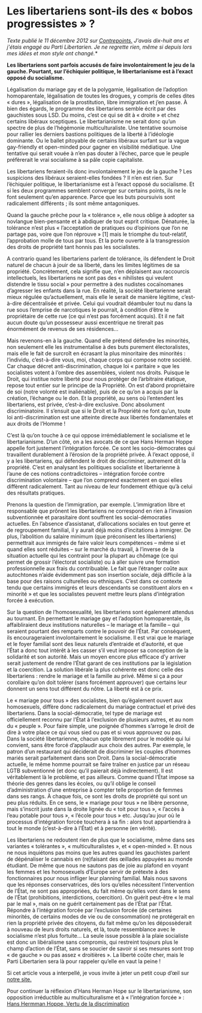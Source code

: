 # Les libertariens sont-ils des « bobos progressistes » ?

*Texte publié le 11 décembre 2012 sur [Contrepoints.](https://www.contrepoints.org/) J'avais dix-huit ans et j'étais engagé au Parti Libertarien. Je ne regrette rien, même si depuis lors mes idées et mon style ont changé.** 

**Les libertariens sont parfois accusés de faire involontairement le jeu de la gauche.
Pourtant, sur l’échiquier politique, le libertarianisme est à l’exact opposé du socialisme.**

Légalisation du mariage gay et de la polygamie, légalisation de l’adoption homoparentale, légalisation de toutes les drogues, y compris de celles dites « dures », légalisation de la prostitution, libre immigration et j’en passe. À bien des égards, le programme des libertariens semble écrit par des gauchistes sous LSD. Du moins, c’est ce qui se dit à « droite » et chez certains libéraux sceptiques. Le libertarianisme ne serait donc qu’un spectre de plus de l’hégémonie multiculturaliste. Une tentative sournoise pour rallier les derniers bastions politiques de la liberté à l’idéologie dominante. Ou le ballet pitoyable de certains libéraux surfant sur la vague gay-friendly et open-minded pour gagner en visibilité médiatique. Une tentative qui serait vouée à n’en pas douter à l’échec, parce que le peuple préfèrerait le vrai socialisme à sa pâle copie capitaliste.

Les libertariens feraient-ils donc involontairement le jeu de la gauche ? Les suspicions des libéraux seraient-elles fondées ? Il n’en est rien. Sur l’échiquier politique, le libertarianisme est à l’exact opposé du socialisme. Et si les deux programmes semblent converger sur certains points, ils ne le font seulement qu’en apparence. Parce que les buts poursuivis sont radicalement différents ; ils sont même antagoniques.

Quand la gauche prêche pour la « tolérance », elle nous oblige à adopter sa novlangue bien-pensante et à abdiquer de tout esprit critique. Dénaturée, la tolérance n’est plus « l’acceptation de pratiques ou d’opinions que l’on ne partage pas, voire que l’on réprouve » [1] mais le triomphe du tout-relatif, l’approbation molle de tous par tous. Et la porte ouverte à la transgression des droits de propriété tant honnis pas les socialistes.

A contrario quand les libertariens parlent de tolérance, ils défendent le Droit naturel de chacun à jouir de sa liberté, dans les limites légitimes de sa propriété. Concrètement, cela signifie que, n’en déplaisent aux raccourcis intellectuels, les libertariens ne sont pas des « nihilistes qui veulent distendre le tissu social » pour permettre à des nudistes cocaïnomanes d’agresser les enfants dans la rue. En réalité, la société libertarienne serait mieux régulée qu’actuellement, mais elle le serait de manière légitime, c’est-à-dire décentralisée et privée. Celui qui voudrait déambuler tout nu dans la rue sous l’emprise de narcotiques le pourrait, à condition d’être le propriétaire de cette rue (ce qui n’est pas forcément acquis). Et il ne fait aucun doute qu’un possesseur aussi excentrique ne tirerait pas énormément de revenus de ses résidences…

Mais revenons-en à la gauche. Quand elle prétend défendre les minorités, non seulement elle les instrumentalise à des buts purement électoralistes, mais elle le fait de surcroît en écrasant la plus minoritaire des minorités : l’individu, c’est-à-dire vous, moi, chaque corps qui compose notre société. Car chaque décret anti-discrimination, chaque loi « paritaire » que les socialistes votent à l’ombre des assemblées, violent nos droits. Puisque le Droit, qui institue notre liberté pour nous protéger de l’arbitraire étatique, repose tout entier sur le principe de la Propriété. On est d’abord propriétaire de soi (notre volonté est inaliénable), puis de ce qu’on a acquis par la création, l’échange ou le don. Et la propriété, au sens où l’entendent les libertariens, est privée, c’est-à-dire exclusive. Donc absolument discriminatoire. Il s’ensuit que si le Droit et la Propriété ne font qu’un, toute loi anti-discrimination est une atteinte directe aux libertés fondamentales et aux droits de l’Homme !

C’est là qu’on touche à ce qui oppose irrémédiablement le socialisme et le libertarianisme. D’un côté, on a les avocats de ce que Hans Herman Hoppe appelle fort justement l’intégration forcée. Ce sont les socio-démocrates qui travaillent durablement à l’érosion de la propriété privée. À l’exact opposé, il y a les libertariens, qui défendent le droit de discriminer, autrement dit la propriété. C’est en analysant les politiques socialiste et libertarienne à l’aune de ces notions contradictoires – intégration forcée contre discrimination volontaire – que l’on comprend exactement en quoi elles diffèrent radicalement. Tant au niveau de leur fondement éthique qu’à celui des résultats pratiques.

Prenons la question de l’immigration, par exemple. L’immigration libre et responsable que prônent les libertariens ne correspond en rien à l’invasion subventionnée et parasitaire dont souffrent les social-démocraties actuelles. En l’absence d’assistanat, d’allocations sociales en tout genre et de regroupement familial, il y aurait déjà moins d’incitations à immigrer. De plus, l’abolition du salaire minimum (que préconisent les libertariens) permettrait aux immigrés de faire valoir leurs compétences – même si et quand elles sont réduites – sur le marché du travail, à l’inverse de la situation actuelle qui les contraint pour la plupart au chômage (ce qui permet de grossir l’électorat socialiste) ou à aller suivre une formation professionnelle aux frais du contribuable. Le fait que l’étranger coûte aux autochtones n’aide évidemment pas son insertion sociale, déjà difficile à la base pour des raisons culturelles ou ethniques. C’est dans ce contexte tendu que certains immigrés et leurs descendants se constituent alors en « minorité » et que les socialistes peuvent mettre leurs plans d’intégration forcée à exécution.

Sur la question de l’homosexualité, les libertariens sont également attendus au tournant. En permettant le mariage gay et l’adoption homoparentale, ils affaibliraient deux institutions naturelles – le mariage et la famille – qui seraient pourtant des remparts contre le pouvoir de l’État. Par conséquent, ils encourageraient involontairement le socialisme. Il est vrai que le mariage et le foyer familial sont des lieux naturels d’entraide et d’autorité, et que l’État a donc tout intérêt à les casser s’il veut imposer sa conception de la solidarité et son autorité. Mais un moyen encore plus efficace d’y arriver serait justement de rendre l’État garant de ces institutions par la législation et la coercition. La solution libérale la plus cohérente est donc celle des libertariens : rendre le mariage et la famille au privé. Même si ça a pour corollaire qu’on doit tolérer (sans forcément approuver) que certains leur donnent un sens tout différent du nôtre. La liberté est à ce prix.

Le « mariage pour tous » des socialistes, bien qu’également ouvert aux homosexuels, diffère donc radicalement du mariage contractuel et privé des libertariens. Dans la social-démocratie, tel type de mariage est officiellement reconnu par l’État à l’exclusion de plusieurs autres, et au nom du « peuple ». Pour faire simple, une poignée d’hommes s’arroge le droit de dire à votre place ce qui vous sied ou pas et si vous approuvez ou pas. Dans la société libertarienne, chacun opte librement pour le modèle qui lui convient, sans être forcé d’applaudir aux choix des autres. Par exemple, le patron d’un restaurant qui déciderait de discriminer les couples d’hommes mariés serait parfaitement dans son Droit. Dans la social-démocratie actuelle, le même homme pourrait se faire traîner en justice par un réseau LGTB subventionné (et donc qu’il paierait déjà indirectement). Il est véritablement là le problème, et pas ailleurs. Comme quand l’État impose sa théorie des genres dans les écoles, ou qu’il oblige le conseil d’administration d’une entreprise à compter telle proportion de femmes dans ses rangs. À chaque fois, ce sont les droits de propriété qui sont un peu plus réduits. En ce sens, le « mariage pour tous » ne libère personne, mais s’inscrit juste dans la droite lignée du « toit pour tous », « l’accès à l’eau potable pour tous », « l’école pour tous » etc. Jusqu’au jour où le processus d’intégration forcée touchera à sa fin : alors tout appartiendra à tout le monde (c’est-à-dire à l’État) et à personne (en vérité).

Les libertariens ne redoutent rien de plus que le socialisme, même dans ses variantes « tolérantes », « multiculturalistes », et « open-minded ». Et nous ne nous inquiétons pas moins que les autres quand les gauchistes parlent de dépénaliser le cannabis en (re)faisant des œillades appuyées au monde étudiant. De même que nous ne sautons pas de joie au plafond en voyant les femmes et les homosexuels d’Europe servir de prétexte à des fonctionnaires pour nous infliger leur planning familial. Mais nous savons que les réponses conservatrices, dès lors qu’elles nécessitent l’intervention de l’État, ne sont pas appropriées, du fait même qu’elles vont dans le sens de l’État (prohibitions, interdictions, coercition). On guérit peut-être « le mal par le mal », mais on ne guérit certainement pas de l’État par l’État. Répondre à l’intégration forcée par l’exclusion forcée (de certaines minorités, de certains modes de vie ou de consommation) ne protégerait en rien la propriété privée des citoyens, du fait même qu’on les dépossèderait à nouveau de leurs droits naturels, et là, toute ressemblance avec le socialisme n’est plus fortuite… La seule issue possible à la plaie socialiste est donc un libéralisme sans compromis, qui restreint toujours plus le champ d’action de l’État, sans se soucier de savoir si ses mesures sont trop « de gauche » ou pas assez « droitières ». La liberté coûte cher, mais le Parti Libertarien sera là pour rappeler qu’elle en vaut la peine !

Si cet article vous a interpellé, je vous invite à jeter un petit coup d’œil sur [notre site.](www.parti-libertarien.be)

Pour continuer la réflexion d’Hans Herman Hope sur le libertarianisme, son opposition irréductible au multiculturalisme et à « l’intégration forcée » : [Hans Hermman Hoppe, Vertu de la discrimination](http://www.hanshoppe.com/wp-content/uploads/publications/trans/hoppe_vertu-discrimination-french-2005.pdf)